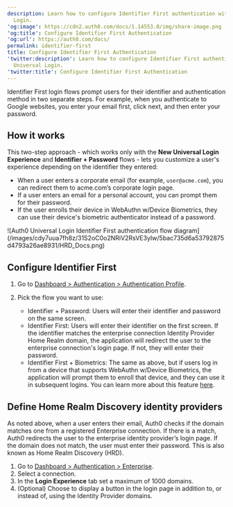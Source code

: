 ```yaml
---
description: Learn how to configure Identifier First authentication with Universal
  Login.
'og:image': https://cdn2.auth0.com/docs/1.14553.0/img/share-image.png
'og:title': Configure Identifier First Authentication
'og:url': https://auth0.com/docs/
permalink: identifier-first
title: Configure Identifier First Authentication
'twitter:description': Learn how to configure Identifier First authentication with
  Universal Login.
'twitter:title': Configure Identifier First Authentication
---
```

Identifier First login flows prompt users for their identifier and authentication method in two separate steps. For example, when you authenticate to Google websites, you enter your email first, click next, and then enter your password.

## How it works

This two-step approach - which works only with the **New <Tooltip tip="Universal Login: Your application redirects to Universal Login, hosted on Auth0's Authorization Server, to verify a user's identity." cta="View Glossary" href="/glossary?term=Universal+Login">Universal Login</Tooltip> Experience** and **Identifier + Password** flows - lets you customize a user's experience depending on the identifier they entered:

* When a user enters a corporate email (for example, `user@acme.com`), you can redirect them to acme.com’s corporate login page.
* If a user enters an email for a personal account, you can prompt them for their password.
* If the user enrolls their device in WebAuthn w/Device Biometrics, they can use their device's biometric authenticator instead of a password.

<Frame>![Auth0 Universal Login Identifier First authentication flow diagram](/images/cdy7uua7fh8z/31S2oC0o2NRiV2RsVE3yIw/5bac735d6a53792875d4793a26ae8931/HRD_Docs.png)</Frame>

## Configure Identifier First

1. Go to [Dashboard > Authentication > Authentication Profile](https://manage.auth0.com/#/authentication-profiles).
2. Pick the flow you want to use:

   * Identifier + Password: Users will enter their identifier and password on the same screen.
   * Identifier First: Users will enter their identifier on the first screen. If the identifier matches the enterprise connection Identity Provider Home Realm domain, the application will redirect the user to the enterprise connection's login page.
     If not, they will enter their password.
   * Identifier First + Biometrics: The same as above, but if users log in from a device that supports WebAuthn w/Device Biometrics, the application will prompt them to enroll that device, and they can use it in subsequent logins. You can learn more about this feature [here](/authenticate/login/auth0-universal-login/passwordless-login/webauthn-device-biometrics).

## Define Home Realm Discovery identity providers

As noted above, when a user enters their email, Auth0 checks if the domain matches one from a registered Enterprise connection. If there is a match, Auth0 redirects the user to the enterprise <Tooltip tip="Identity Provider (IdP): Service that stores and manages digital identities." cta="View Glossary" href="/glossary?term=identity+provider">identity provider</Tooltip>’s login page. If the domain does not match, the user must enter their password. This is also known as Home Realm Discovery (HRD).

1. Go to [Dashboard > Authentication > Enterprise](https://manage.auth0.com/#/connections/enterprise).
2. Select a connection.
3. In the **Login Experience** tab set a maximum of 1000 domains.
4. (Optional) Choose to display a button in the login page in addition to, or instead of, using the Identity Provider domains.